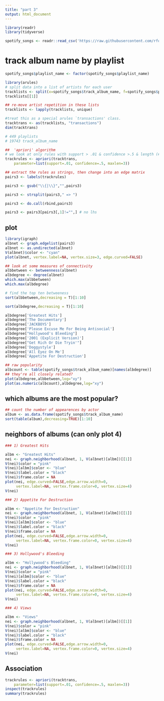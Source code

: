 ```yaml
---
title: "part 3"
output: html_document
---
```


```r
library(readr)
library(tidyverse)
```

```r
spotify_songs <- readr::read_csv('https://raw.githubusercontent.com/rfordatascience/tidytuesday/master/data/2020/2020-01-21/spotify_songs.csv')
```

# track album name by playlist
```r
spotify_songs$playlist_name <- factor(spotify_songs$playlist_name)
```

```r
library(arules)
# split data into a list of artists for each user
tracklists <- split(x=spotify_songs$track_album_name, f=spotify_songs$playlist_name)
tracklists[[1]]
```

```r
## re-move artist repetition in these lists
tracklists <- lapply(tracklists, unique)
```

```r
#treat this as a special arules `transactions' class.
tracktrans <- as(tracklists, "transactions")
dim(tracktrans)

# 449 playlists
# 19743 track_album_name
```

```r
##  'apriori' algorithm
# we look at only rules with support > .01 & confidence >.5 & length (# artists) <= 3
trackrules <- apriori(tracktrans, 
	parameter=list(support=.01, confidence=.5, maxlen=3))
```

```r
## extract the rules as strings, then change into an edge matrix
pairs3 <- labels(trackrules)

pairs3 <- gsub("\\{|\\}","",pairs3)

pairs3 <- strsplit(pairs3," => ")

pairs3 <- do.call(rbind,pairs3)

pairs3 <- pairs3[pairs3[,1]!="",] # no lhs
```

## plot
```r
library(igraph)
albnet <- graph.edgelist(pairs3)
albnet <- as.undirected(albnet)
V(albnet)$color <- "cyan"
plot(albnet, vertex.label=NA, vertex.size=3, edge.curved=FALSE)

```

```r
## look at some measures of connectivity
albbetween <- betweenness(albnet)
albdegree <- degree(albnet)
which.max(albbetween)
which.max(albdegree)
```

```r
# find the top ten betweeness
sort(albbetween,decreasing = T)[1:10]
```

```r
sort(albdegree,decreasing = T)[1:10]
```


```r
albdegree['Greatest Hits']
albdegree['The Documentary']
albdegree['JACKBOYS']
albdegree['Please Excuse Me For Being Antisocial']
albdegree["Hollywood's Bleeding"]
albdegree['2001 (Explicit Version)']
albdegree["Get Rich Or Die Tryin'"]
albdegree['Doggystyle']
albdegree['All Eyez On Me']
albdegree['Appetite For Destruction']

```

```r
## raw popularity
albcount <- table(spotify_songs$track_album_name)[names(albdegree)]
## they're all closely related? 
plot(albdegree,albbetween,log="xy")
plot(as.numeric(albcount),albdegree,log="xy")
```

## which albums are the most popular?
```r
## count the number of appearences by actor
album <- as.data.frame(spotify_songs$track_album_name)
sort(table(album),decreasing=TRUE)[1:10]
```

## neighbors of albums (can only plot 4)
```r
### 1) Greatest Hits

albm <- "Greatest Hits" 
nei <- graph.neighborhood(albnet, 1, V(albnet)[albm])[[1]]
V(nei)$color = "pink"
V(nei)[albm]$color <- "blue"
V(nei)$label.color = "black"
V(nei)$frame.color = NA
plot(nei, edge.curved=FALSE,edge.arrow.width=0,
     vertex.label=NA, vertex.frame.color=0, vertex.size=4)
V(nei)
```
```r
### 2) Appetite For Destruction

albm <- "Appetite For Destruction" 
nei <- graph.neighborhood(albnet, 1, V(albnet)[albm])[[1]]
V(nei)$color = "pink"
V(nei)[albm]$color <- "blue"
V(nei)$label.color = "black"
V(nei)$frame.color = NA
plot(nei, edge.curved=FALSE,edge.arrow.width=0,
     vertex.label=NA, vertex.frame.color=0, vertex.size=4)
V(nei)
```
```r
### 3) Hollywood's Bleeding

albm <- "Hollywood's Bleeding" 
nei <- graph.neighborhood(albnet, 1, V(albnet)[albm])[[1]]
V(nei)$color = "pink"
V(nei)[albm]$color <- "blue"
V(nei)$label.color = "black"
V(nei)$frame.color = NA
plot(nei, edge.curved=FALSE,edge.arrow.width=0,
     vertex.label=NA, vertex.frame.color=0, vertex.size=4)
V(nei)
```
```r
### 4) Views

albm <- "Views" 
nei <- graph.neighborhood(albnet, 1, V(albnet)[albm])[[1]]
V(nei)$color = "pink"
V(nei)[albm]$color <- "blue"
V(nei)$label.color = "black"
V(nei)$frame.color = NA
plot(nei, edge.curved=FALSE,edge.arrow.width=0,
     vertex.label=NA, vertex.frame.color=0, vertex.size=4)
V(nei)
```
## Association
```r
trackrules <- apriori(tracktrans, 
	parameter=list(support=.01, confidence=.5, maxlen=3))
inspect(trackrules)
summary(trackrules)
```

